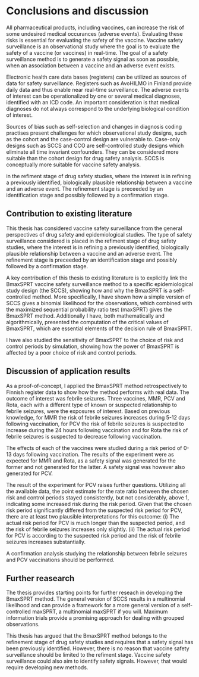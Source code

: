 # Conclusions and discussion

All pharmaceutical products, including vaccines, can increase the risk of some undesired medical occurances (adverse events). Evaluating these risks is essential for evaluating the safety of the vaccine. Vaccine safety surveillance is an observational study where the goal is to evaluate the safety of a vaccine (or vaccines) in real-time. The goal of a safety surveillance method is to generate a safety signal as soon as possible, when an association between a vaccine and an adverse event exists.  

Electronic health care data bases (registers) can be utilized as sources of data for safety surveillance. Registers such as AvoHILMO in Finland provide daily data and thus enable near real-time surveillance. The adverse events of interest can be operationalized by one or several medical diagnoses, identified with an ICD code. An important consideration is that medical diagnoses do not always correspond to the underlying biological condition of interest.  

Sources of bias such as self-selection and changes in diagnosis coding practises present challenges for which observational study designs, such as the cohort and the case-control design are vulnerable to. Case-only designs such as SCCS and CCO are self-controlled study designs which eliminate all time invariant confounders. They can be considered more suitable than the cohort design for drug safety analysis. SCCS is conceptually more suitable for vaccine safety analysis.  

in the refiment stage of drug safety studies, where the interest is in refining a previously identified, biologically plausible relationship between a vaccine and an adverse event. The refinement stage is preceeded by an identification stage and possibly followed by a confirmation stage. 

## Contribution to existing literature  

This thesis has considered vaccine safety surveillance from the general perspectives of drug safety and epidemiological studies. The type of safety surveillance considered is placed in the refiment stage of drug safety studies, where the interest is in refining a previously identified, biologically plausible relationship between a vaccine and an adverse event. The refinement stage is preceeded by an identification stage and possibly followed by a confirmation stage. 

A key contribution of this thesis to existing literature is to explicitly link the BmaxSPRT vaccine safety surveillance method to a specific epidemiological study design (the SCCS), showing how and why the BmaxSPRT is a self-controlled method. More specifically, I have shown how a simple version of SCCS gives a binomial likelihood for the observations, which combined with the maximized sequential probability ratio test (maxSPRT) gives the BmaxSPRT method. Additionally I have, both mathematically and algorithmically, presented the computation of the critical values of BmaxSPRT, which are essential elements of the decision rule of BmaxSPRT.  

I have also studied the sensitivity of BmaxSPRT to the choice of risk and control periods by simulation, showing how the power of BmaxSPRT is affected by a poor choice of risk and control periods.

## Discussion of application results

As a proof-of-concept, I applied the BmaxSPRT method retrospectively to Finnish register data to show how the method performs with real data. The outcome of interest was febrile seizures. Three vaccines, MMR, PCV and Rota, each with a different type of known or suspected relationship to febrile seizures, were the exposures of interest. Based on previous knowledge, for MMR the risk of febrile seizures increases during 5-12 days following vaccination, for PCV the risk of febrile seizures is suspected to increase during the 24 hours following vaccination and for Rota the risk of febrile seizures is suspected to decrease following vaccination.

The effects of each of the vaccines were studied during a risk period of 0-13 days following vaccination. The results of the experiment were as expected for MMR and Rota, as a safety signal was generated for the former and not generated for the latter. A safety signal was however also generated for PCV. 

The result of the experiment for PCV raises further questions. Utilizing all the available data, the point estimate for the rate ratio between the chosen risk and control periods stayed consistently, but not considerably, above 1, indicating some increased risk during the risk period. Given that the chosen risk period significantly differed from the suspected risk period for PCV, there are at least two plausible interpretations for this outcome: (i) The actual risk period for PCV is much longer than the suspected period, and the risk of febrile seizures increases only slightly. (ii) The actual risk period for PCV is according to the suspected risk period and the risk of febrile seizures increases substantially.  

A confirmation analysis studying the relationship between febrile seizures and PCV vaccinations should be performed.

## Further reasearch

The thesis provides starting points for further reseach in developing the BmaxSPRT method. The general version of SCCS results in a multinomial likelihood and can provide a framework for a more general version of a self-controlled maxSPRT, a multinomial maxSPRT if you will. Maximum information trials provide a promising approach for dealing with grouped observations. 

This thesis has argued that the BmaxSPRT method belongs to the refinement stage of drug safety studies and requires that a safety signal has been previously identified. However, there is no reason that vaccine safety surveillance should be limited to the refiment stage. Vaccine safety surveillance could also aim to identify safety signals. However, that would require developing new methods. 

